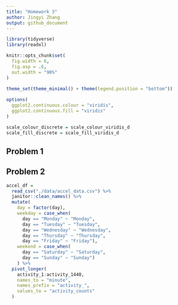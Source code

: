 ```yaml
---
title: "Homework 3"
author: Jingyi Zhang
output: github_document
---
```


```r
library(tidyverse)
library(readxl)

knitr::opts_chunk$set(
  fig.width = 6,
  fig.asp = .6,
  out.width = "90%"
)

theme_set(theme_minimal() + theme(legend.position = "bottom"))
          
options(
  ggplot2.continuous.colour = "viridis",
  ggplot2.continuous.fill = "viridis"
)

scale_colour_discrete = scale_colour_viridis_d
scale_fill_discrete = scale_fill_viridis_d
```


## Problem 1

## Problem 2

```r
accel_df = 
  read_csv("./data/accel_data.csv") %>%
  janitor::clean_names() %>%
  mutate(
    day = factor(day),
    weekday = case_when(
      day == "Monday" ~ "Monday",
      day == "Tuesday" ~ "Tuesday",
      day == "Wednesday" ~ "Wednesday",
      day == "Thursday" ~ "Thursday",
      day == "Friday" ~ "Friday"),
    weekend = case_when(
      day == "Saturday" ~ "Saturday",
      day == "Sunday" ~ "Sunday")
    ) %>%
  pivot_longer(
    activity_1:activity_1440,
    names_to = "minute",
    names_prefix = "activity_",
    values_to = "activity_counts"
  )
```










